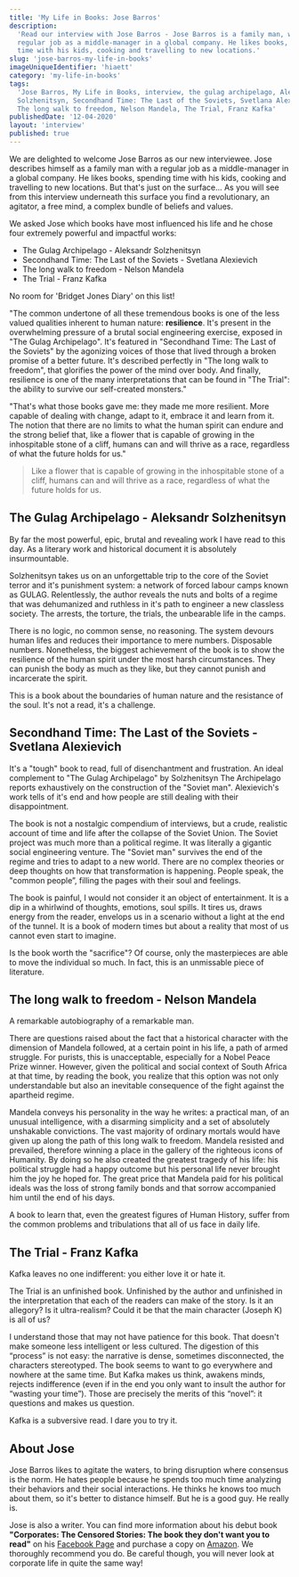 ```yaml
---
title: 'My Life in Books: Jose Barros'
description:
  'Read our interview with Jose Barros - Jose Barros is a family man, with a
  regular job as a middle-manager in a global company. He likes books, spending
  time with his kids, cooking and travelling to new locations.'
slug: 'jose-barros-my-life-in-books'
imageUniqueIdentifier: 'hiaett'
category: 'my-life-in-books'
tags:
  'Jose Barros, My Life in Books, interview, the gulag archipelago, Aleksandr
  Solzhenitsyn, Secondhand Time: The Last of the Soviets, Svetlana Alexievich,
  The long walk to freedom, Nelson Mandela, The Trial, Franz Kafka'
publishedDate: '12-04-2020'
layout: 'interview'
published: true
---
```


<p style={{ fontSize: '20px' }}>
  We are delighted to welcome Jose Barros as our new interviewee. Jose describes
  himself as a family man with a regular job as a middle-manager in a global
  company. He likes books, spending time with his kids, cooking and travelling
  to new locations. But that's just on the surface... As you will see from this
  interview underneath this surface you find a revolutionary, an agitator, a
  free mind, a complex bundle of beliefs and values.
</p>

We asked Jose which books have most influenced his life and he chose four
extremely powerful and impactful works:

- The Gulag Archipelago - Aleksandr Solzhenitsyn
- Secondhand Time: The Last of the Soviets - Svetlana Alexievich
- The long walk to freedom - Nelson Mandela
- The Trial - Franz Kafka

No room for 'Bridget Jones Diary' on this list!

"The common undertone of all these tremendous books is one of the less valued
qualities inherent to human nature: **resilience**. It's present in the
overwhelming pressure of a brutal social engineering exercise, exposed in "The
Gulag Archipelago". It's featured in "Secondhand Time: The Last of the Soviets"
by the agonizing voices of those that lived through a broken promise of a better
future. It's described perfectly in "The long walk to freedom", that glorifies
the power of the mind over body. And finally, resilience is one of the many
interpretations that can be found in "The Trial": the ability to survive our
self-created monsters."

"That's what those books gave me: they made me more resilient. More capable of
dealing with change, adapt to it, embrace it and learn from it. The notion that
there are no limits to what the human spirit can endure and the strong belief
that, like a flower that is capable of growing in the inhospitable stone of a
cliff, humans can and will thrive as a race, regardless of what the future holds
for us."

> Like a flower that is capable of growing in the inhospitable stone of a cliff,
> humans can and will thrive as a race, regardless of what the future holds for
> us.

<Box textAlign="center">
  <h2>The Gulag Archipelago - Aleksandr Solzhenitsyn</h2>
</Box>

<Image266x400
  src="aleksandr-solzhenitsyn-the-gulag-archipelago_jc9qqj"
  altText="The Gulag Archipelago - Aleksandr Solzhenitsyn"
  imageCategory="book-summaries"
/>

By far the most powerful, epic, brutal and revealing work I have read to this
day. As a literary work and historical document it is absolutely insurmountable.

Solzhenitsyn takes us on an unforgettable trip to the core of the Soviet terror
and it's punishment system: a network of forced labour camps known as GULAG.
Relentlessly, the author reveals the nuts and bolts of a regime that was
dehumanized and ruthless in it's path to engineer a new classless society. The
arrests, the torture, the trials, the unbearable life in the camps.

There is no logic, no common sense, no reasoning. The system devours human lifes
and reduces their importance to mere numbers. Disposable numbers. Nonetheless,
the biggest achievement of the book is to show the resilience of the human
spirit under the most harsh circumstances. They can punish the body as much as
they like, but they cannot punish and incarcerate the spirit.

This is a book about the boundaries of human nature and the resistance of the
soul. It's not a read, it's a challenge.

<AmazonCta link="https://www.amazon.com/gp/product/0061253715/ref=as_li_qf_asin_il_tl?ie=UTF8&tag=paperbacktrav-20&creative=9325&linkCode=as2&creativeASIN=0061253715&linkId=89b2e2a4ca63f4c26598e2a543979cf2" />

<Box textAlign="center">
  <h2>Secondhand Time: The Last of the Soviets - Svetlana Alexievich</h2>
</Box>

<Image266x400
  src="secondhand-time-svetlana-alexievich_efs246"
  altText="Secondhand Time: The Last of the Soviets - Svetlana Alexievich"
  imageCategory="book-summaries"
/>

It's a "tough" book to read, full of disenchantment and frustration. An ideal
complement to "The Gulag Archipelago" by Solzhenitsyn The Archipelago reports
exhaustively on the construction of the "Soviet man". Alexievich's work tells of
it's end and how people are still dealing with their disappointment.

The book is not a nostalgic compendium of interviews, but a crude, realistic
account of time and life after the collapse of the Soviet Union. The Soviet
project was much more than a political regime. It was literally a gigantic
social engineering venture. The "Soviet man" survives the end of the regime and
tries to adapt to a new world. There are no complex theories or deep thoughts on
how that transformation is happening. People speak, the "common people”, filling
the pages with their soul and feelings.

The book is painful, I would not consider it an object of entertainment. It is a
dip in a whirlwind of thoughts, emotions, soul spills. It tires us, draws energy
from the reader, envelops us in a scenario without a light at the end of the
tunnel. It is a book of modern times but about a reality that most of us cannot
even start to imagine.

Is the book worth the "sacrifice"? Of course, only the masterpieces are able to
move the individual so much. In fact, this is an unmissable piece of literature.

<AmazonCta link="https://www.amazon.com/gp/product/0399588825/ref=as_li_qf_asin_il_tl?ie=UTF8&tag=paperbacktrav-20&creative=9325&linkCode=as2&creativeASIN=0399588825&linkId=6944e4fb20cf2b30b1ac995ec57dd492" />

<Box textAlign="center">
  <h2>The long walk to freedom - Nelson Mandela</h2>
</Box>

<Image266x400
  src="nelson-mandela-the-long-walk-to-freedom_deg1q6"
  altText="The long walk to freedom - Nelson Mandela"
  imageCategory="book-summaries"
/>

A remarkable autobiography of a remarkable man.

There are questions raised about the fact that a historical character with the
dimension of Mandela followed, at a certain point in his life, a path of armed
struggle. For purists, this is unacceptable, especially for a Nobel Peace Prize
winner. However, given the political and social context of South Africa at that
time, by reading the book, you realize that this option was not only
understandable but also an inevitable consequence of the fight against the
apartheid regime.

Mandela conveys his personality in the way he writes: a practical man, of an
unusual intelligence, with a disarming simplicity and a set of absolutely
unshakable convictions. The vast majority of ordinary mortals would have given
up along the path of this long walk to freedom. Mandela resisted and prevailed,
therefore winning a place in the gallery of the righteous icons of Humanity. By
doing so he also created the greatest tragedy of his life: his political
struggle had a happy outcome but his personal life never brought him the joy he
hoped for. The great price that Mandela paid for his political ideals was the
loss of strong family bonds and that sorrow accompanied him until the end of his
days.

A book to learn that, even the greatest figures of Human History, suffer from
the common problems and tribulations that all of us face in daily life.

<AmazonCta link="https://www.amazon.com/gp/product/0316548189/ref=as_li_qf_asin_il_tl?ie=UTF8&tag=paperbacktrav-20&creative=9325&linkCode=as2&creativeASIN=0316548189&linkId=40720f5633043f56f8c506d526ef3068" />

<Box textAlign="center">
  <h2>The Trial - Franz Kafka</h2>
</Box>

<Image266x400
  src="franz-kafka-the-trial_s1dkka"
  altText="The Trial - Franz Kafka"
  imageCategory="book-summaries"
/>

Kafka leaves no one indifferent: you either love it or hate it.

The Trial is an unfinished book. Unfinished by the author and unfinished in the
interpretation that each of the readers can make of the story. Is it an
allegory? Is it ultra-realism? Could it be that the main character (Joseph K) is
all of us?

I understand those that may not have patience for this book. That doesn't make
someone less intelligent or less cultured. The digestion of this “process” is
not easy: the narrative is dense, sometimes disconnected, the characters
stereotyped. The book seems to want to go everywhere and nowhere at the same
time. But Kafka makes us think, awakens minds, rejects indifference (even if in
the end you only want to insult the author for “wasting your time”). Those are
precisely the merits of this “novel”: it questions and makes us question.

Kafka is a subversive read. I dare you to try it.

<AmazonCta link="https://www.amazon.com/gp/product/0805209999/ref=as_li_qf_asin_il_tl?ie=UTF8&tag=paperbacktrav-20&creative=9325&linkCode=as2&creativeASIN=0805209999&linkId=e713c7e9fc2c4711ac359f9d5819041b" />

## About Jose

Jose Barros likes to agitate the waters, to bring disruption where consensus is
the norm. He hates people because he spends too much time analyzing their
behaviors and their social interactions. He thinks he knows too much about them,
so it's better to distance himself. But he is a good guy. He really is.

Jose is also a writer. You can find more information about his debut book
**"Corporates: The Censored Stories: The book they don't want you to read"** on
his [Facebook Page](https://www.facebook.com/HangingManThe) and purchase a copy
on [Amazon](https://rb.gy/kkpmtd). We thoroughly recommend you do. Be careful
though, you will never look at corporate life in quite the same way!

